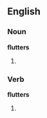 ==English==

===Noun===
'''flutters'''

# {{plural of|[[flutter]]}}

===Verb===
'''flutters'''

# {{third-person singular of|[[flutter]]}}